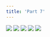 ```yaml
---
title: 'Part 7'
---
```


![](/images/pelen-purul/part-7/pelen48.jpg)
![](/images/pelen-purul/part-7/pelen49.jpg)
![](/images/pelen-purul/part-7/pelen50.jpg)
![](/images/pelen-purul/part-7/pelen51.jpg)
![](/images/pelen-purul/part-7/pelen52.jpg)